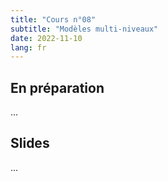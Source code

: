 ```yaml
---
title: "Cours n°08"
subtitle: "Modèles multi-niveaux"
date: 2022-11-10
lang: fr
---
```


## En préparation

...

## Slides

...
